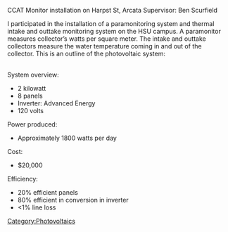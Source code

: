 {{pv project}}


CCAT Monitor installation on Harpst St, Arcata Supervisor: Ben Scurfield 

I participated in the installation of a paramonitoring system and thermal intake and outtake monitoring system on the HSU campus. A paramonitor measures collector’s watts per square meter. The intake and outtake collectors measure the water temperature coming in and out of the collector. This is an outline of the photovoltaic system: 

<br> 

System overview: 

*2 kilowatt 
*8 panels 
*Inverter: Advanced Energy 
*120 volts

Power produced: 

*Approximately 1800 watts per day

Cost: 

*$20,000

Efficiency: 

*20% efficient panels 
*80% efficient in conversion in inverter 
*&lt;1% line loss {{catneeded}}
[[Category:Photovoltaics]]